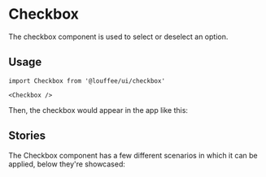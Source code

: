 


<Meta of={Stories} />

# Checkbox

<GitHubRepoPathLink path="packages/ui/src/checkbox/checkbox.tsx" />

The checkbox component is used to select or deselect an option.

## Usage

```tsx
import Checkbox from '@louffee/ui/checkbox'

<Checkbox />
```

Then, the checkbox would appear in the app like this:

<div className='flex items-center'>
  <Checkbox />
</div>

## Stories

The Checkbox component has a few different scenarios in which it can be applied,
below they're showcased:

<div className='flex flex-col justify-center'>
  <Story of={Stories.Overview} />
  <Story of={Stories.WithLabel} />
</div>